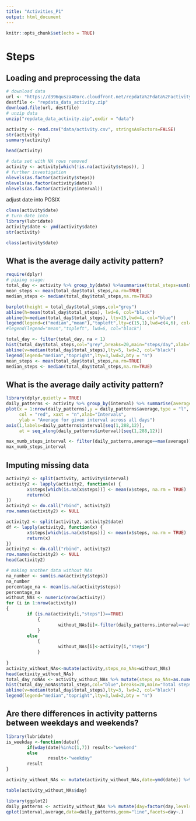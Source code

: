 ```yaml
---
title: "Activities_P1"
output: html_document
---
```


```r
knitr::opts_chunk$set(echo = TRUE)
```

# Steps

## Loading and preprocessing the data
```r
# download data
url <- "https://d396qusza40orc.cloudfront.net/repdata%2Fdata%2Factivity.zip"
destfile <- "repdata_data_activity.zip"
download.file(url, destfile)
# unzip data
unzip("repdata_data_activity.zip",exdir = "data")
``` 

```r
activity <- read.csv("data/activity.csv", stringsAsFactors=FALSE)
str(activity)
summary(activity)
```
```r
head(activity)

```

```r
# data set with NA rows removed
activity <- activity[which(!is.na(activity$steps)), ]
# further investigation 
nlevels(as.factor(activity$steps))
nlevels(as.factor(activity$date))
nlevels(as.factor(activity$interval))
```
adjust date into POSIX
```r
class(activity$date)
# turn date into 
library(lubridate)
activity$date <- ymd(activity$date)
str(activity)

class(activity$date)
```

## What is the average daily activity pattern?
```r
require(dplyr)
# piping usage:
total_day <- activity %>% group_by(date) %>%summarise(total_steps=sum(steps,na.rm=TRUE),na=mean(is.na(steps))) %>% print
mean_steps <- mean(total_day$total_steps,na.rm=TRUE)
median_steps <- median(total_day$total_steps,na.rm=TRUE)


```
```r
barplot(height = total_day$total_steps,col="grey")
abline(h=mean(total_day$total_steps), lwd=6, col="black")
abline(h=median(total_day$total_steps), lty=15,lwd=4, col="blue")
legend(legend=c("median","mean"),"topleft",lty=c(15,1),lwd=c(4,6), col=c("blue","black"))
#legend(legend="mean","topleft", lwd=6, col="black")
```

```r
total_day <- filter(total_day, na < 1)
hist(total_day$total_steps,col="grey",breaks=20,main="steps/day",xlab="Steps per day")
abline(v=median(total_day$total_steps),lty=5, lwd=2, col="black")
legend(legend="median","topright",lty=3,lwd=2,bty = "n")
mean_steps <- mean(total_day$total_steps,na.rm=TRUE)
median_steps <- median(total_day$total_steps,na.rm=TRUE)
```

## What is the average daily activity pattern?
```r
library(dplyr,quietly = TRUE)
daily_patterns <- activity %>% group_by(interval) %>% summarise(average=mean(steps,na.rm=TRUE))
plot(x = 1:nrow(daily_patterns),y = daily_patterns$average,type = "l",
     col = "red", xaxt = "n",xlab="Intervals", 
     ylab = "Average for given interval across all days")
axis(1,labels=daily_patterns$interval[seq(1,288,12)],
     at = seq_along(daily_patterns$interval)[seq(1,288,12)])
```
```r
max_numb_steps_interval <- filter(daily_patterns,average==max(average))
max_numb_steps_interval
```

## Imputing missing data
```r
activity2 <- split(activity, activity$interval)
activity2 <- lapply(activity2, function(x) {
        x$steps[which(is.na(x$steps))] <- mean(x$steps, na.rm = TRUE)
        return(x)
})
activity2 <- do.call("rbind", activity2)
row.names(activity2) <- NULL

activity2 <- split(activity2, activity2$date)
df <- lapply(activity2, function(x) {
        x$steps[which(is.na(x$steps))] <- mean(x$steps, na.rm = TRUE)
        return(x)
})
activity2 <- do.call("rbind", activity2)
row.names(activity2) <- NULL
head(activity2)
```
```r
# making another data without NAs
na_number <- sum(is.na(activity$steps))
na_number
percentage_na <- mean(is.na(activity$steps))
percentage_na
without_NAs <- numeric(nrow(activity))
for (i in 1:nrow(activity))
{
        if (is.na(activity[i,"steps"])==TRUE)
            {
                    without_NAs[i]<-filter(daily_patterns,interval==activity[i,"interval"]) %>% select(average)
            } 
        else
            {
                    without_NAs[i]<-activity[i,"steps"]
            }
                    
}
activity_without_NAs<-mutate(activity,steps_no_NAs=without_NAs)
head(activity_without_NAs)
total_day_noNAs <- activity_without_NAs %>% mutate(steps_no_NAs=as.numeric(steps_no_NAs)) %>% group_by(date) %>% summarise(total_steps=sum(steps_no_NAs))
hist(total_day_noNAs$total_steps,col="blue",breaks=20,main="Total steps per day",xlab="Steps per day")
abline(v=median(total_day$total_steps),lty=3, lwd=2, col="black")
legend(legend="median","topright",lty=3,lwd=2,bty = "n")
```

## Are there differences in activity patterns between weekdays and weekends?
```r
library(lubridate)
is_weekday <-function(date){
        if(wday(date)%in%c(1,7)) result<-"weekend"
        else
                result<-"weekday"
        result
}

activity_without_NAs <- mutate(activity_without_NAs,date=ymd(date)) %>% mutate(day=sapply(date,is_weekday))

table(activity_without_NAs$day)

```
```r
library(ggplot2)
daily_patterns <- activity_without_NAs %>% mutate(day=factor(day,levels=c("weekend","weekday")),steps_no_NAs=as.numeric(steps_no_NAs)) %>% group_by(interval,day) %>% summarise(average=mean(steps_no_NAs))
qplot(interval,average,data=daily_patterns,geom="line",facets=day~.)
```

